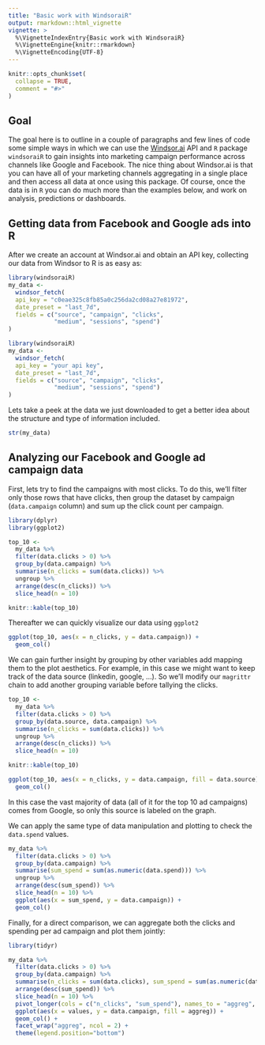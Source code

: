 ```yaml
---
title: "Basic work with WindsoraiR"
output: rmarkdown::html_vignette
vignette: >
  %\VignetteIndexEntry{Basic work with WindsoraiR}
  %\VignetteEngine{knitr::rmarkdown}
  %\VignetteEncoding{UTF-8}
---
```


```r
knitr::opts_chunk$set(
  collapse = TRUE,
  comment = "#>"
)
```

## Goal

The goal here is to outline in a couple of paragraphs and few lines of code some simple ways in which we can use the [Windsor.ai](https://windsor.ai) API and `R` package `windsoraiR` to gain insights into marketing campaign performance across channels like Google and Facebook. The nice thing about Windsor.ai is that you can have all of your marketing channels aggregating in a single place and then access all data at once using this package. Of course, once the data is in `R` you can do much more than the examples below, and work on analysis, predictions or dashboards.

## Getting data from Facebook and Google ads into R

After we create an account at Windsor.ai and obtain an API key, collecting our data from Windsor to R is as easy as:

```r
library(windsoraiR)
my_data <- 
  windsor_fetch(
  api_key = "c0eae325c8fb85a0c256da2cd08a27e81972",
  date_preset = "last_7d",
  fields = c("source", "campaign", "clicks",
             "medium", "sessions", "spend")
)
```


```r
library(windsoraiR)
my_data <- 
  windsor_fetch(
  api_key = "your api key",
  date_preset = "last_7d",
  fields = c("source", "campaign", "clicks",
             "medium", "sessions", "spend")
)
```

Lets take a peek at the data we just downloaded to get a better idea about the structure and type of information included. 

```r
str(my_data)
```

## Analyzing our Facebook  and Google ad campaign data 

First, lets try to find the campaigns with most clicks. To do this, we'll filter only those rows that have clicks, then group the dataset by campaign (`data.campaign` column) and sum up the click count per campaign.

```r
library(dplyr)
library(ggplot2)

top_10 <- 
  my_data %>% 
  filter(data.clicks > 0) %>% 
  group_by(data.campaign) %>% 
  summarise(n_clicks = sum(data.clicks)) %>% 
  ungroup %>% 
  arrange(desc(n_clicks)) %>% 
  slice_head(n = 10)

knitr::kable(top_10)
```

Thereafter we can quickly visualize our data using `ggplot2`

```r
ggplot(top_10, aes(x = n_clicks, y = data.campaign)) +
  geom_col()
```

We can gain further insight by grouping by other variables add mapping them to the plot aesthetics. For example, in this case we might want to keep track of the data source (linkedin, google, ...). So we'll modify our `magrittr` chain to add another grouping variable before tallying the clicks.

```r
top_10 <- 
  my_data %>% 
  filter(data.clicks > 0) %>% 
  group_by(data.source, data.campaign) %>% 
  summarise(n_clicks = sum(data.clicks)) %>% 
  ungroup %>% 
  arrange(desc(n_clicks)) %>% 
  slice_head(n = 10)

knitr::kable(top_10)
```

```r
ggplot(top_10, aes(x = n_clicks, y = data.campaign, fill = data.source)) +
  geom_col()
```

In this case the vast majority of data (all of it for the top 10 ad campaigns) comes from Google, so only this source is labeled on the graph.

We can apply the same type of data manipulation and plotting to check the `data.spend` values.

```r
my_data %>%
  filter(data.clicks > 0) %>%
  group_by(data.campaign) %>%
  summarise(sum_spend = sum(as.numeric(data.spend))) %>%
  ungroup %>%
  arrange(desc(sum_spend)) %>%
  slice_head(n = 10) %>%
  ggplot(aes(x = sum_spend, y = data.campaign)) +
  geom_col()
```

Finally, for a direct comparison, we can aggregate both the clicks and spending per ad campaign and plot them jointly:

```r
library(tidyr)

my_data %>%
  filter(data.clicks > 0) %>%
  group_by(data.campaign) %>%
  summarise(n_clicks = sum(data.clicks), sum_spend = sum(as.numeric(data.spend))) %>%
  arrange(desc(sum_spend)) %>%
  slice_head(n = 10) %>%
  pivot_longer(cols = c("n_clicks", "sum_spend"), names_to = "aggreg", values_to = "values") %>%  
  ggplot(aes(x = values, y = data.campaign, fill = aggreg)) +
  geom_col() +
  facet_wrap("aggreg", ncol = 2) + 
  theme(legend.position="bottom")
```

